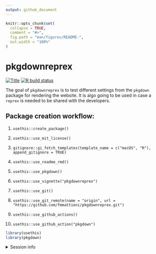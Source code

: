 ```yaml
---
output: github_document
---
```


<!-- README.md is generated from README.Rmd. Please edit that file -->

```r
knitr::opts_chunk$set(
  collapse = TRUE,
  comment = "#>",
  fig.path = "man/figures/README-",
  out.width = "100%"
)
```

# pkgdownreprex

<!-- badges: start -->
[![Title](https://img.shields.io/badge/pkgdown-reprex-green.svg)]()
[![R build status](https://github.com/fmmattioni/pkgdownreprex/workflows/R-CMD-check/badge.svg)](https://github.com/fmmattioni/pkgdownreprex/actions)
<!-- badges: end -->

The goal of `pkgdownreprex` is to test different settings from the `pkgdown` package for rendering the website. It is algo going to be used in case a `reprex` is needed to be shared with the developers.

## Package creation workflow:

1. `usethis::create_package()`

1. `usethis::use_mit_license()`

1. `gitignore::gi_fetch_templates(template_name = c("macOS", "R"), append_gitignore = TRUE)`

1. `usethis::use_readme_rmd()`

1. `usethis::use_pkgdown()`

1. `usethis::use_vignette("pkgdownreprex")`

1. `usethis::use_git()`

1. `usethis::use_git_remote(name = "origin", url = "https://github.com/fmmattioni/pkgdownreprex.git")`

1. `usethis::use_github_actions()`

1. `usethis::use_github_action("pkgdown")`

```r
library(usethis)
library(pkgdown)
```

<details><summary>Session info</summary>
```r
sessioninfo::session_info()
```
</details>
